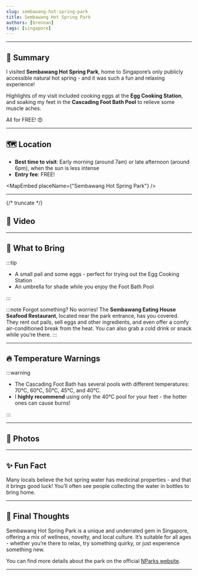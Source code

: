 ```yaml
---
slug: sembawang-hot-spring-park
title: Sembawang Hot Spring Park
authors: [brennan]
tags: [singapore]
---
```



---

## 📝 **Summary**

I visited **Sembawang Hot Spring Park**, home to Singapore’s only publicly accessible natural hot spring - and it was such a fun and relaxing experience!

Highlights of my visit included cooking eggs at the **Egg Cooking Station**, and soaking my feet in the **Cascading Foot Bath Pool** to relieve some muscle aches.

All for FREE! 😍

---

## 🗺️ Location

- **Best time to visit**: Early morning (around 7am) or late afternoon (around 6pm), when the sun is less intense
- **Entry fee**: FREE!

<MapEmbed placeName={"Sembawang Hot Spring Park"} />

---

{/* truncate */}

## 🎥 Video

<YouTubeEmbed videoId="JbwXd-VmymA" />

---

## 🧳 What to Bring

:::tip

- A small pail and some eggs - perfect for trying out the Egg Cooking Station
- An umbrella for shade while you enjoy the Foot Bath Pool

:::

:::note
Forgot something? No worries! The **Sembawang Eating House Seafood Restaurant**, located near the park entrance, has you covered. They rent out pails, sell eggs and other ingredients, and even offer a comfy air-conditioned break from the heat. You can also grab a cold drink or snack while you’re there.
:::

---

## 🔥 Temperature Warnings

:::warning

- The Cascading Foot Bath has several pools with different temperatures: 70°C, 60°C, 50°C, 45°C, and 40°C.
- I **highly recommend** using only the 40°C pool for your feet - the hotter ones can cause burns!

:::

---

## 📸 Photos

<TitledImage
  src="https://www.nparks.gov.sg/images/default-source/parks-img/sembawang-hot-spring-park/sembawang-hot-spring-park-cascading-pool.jpg"
  title="Cascading Foot Bath Pool"
  alt="Cascading Foot Bath Pool"
/>

<TitledImage
  src="https://www.nparks.gov.sg/images/default-source/parks-img/sembawang-hot-spring-park/sembawang-hot-spring-park-egg-cooking-station.jpg"
  title="Egg Cooking Station"
  alt="Egg Cooking Station"
/>

---

## ✨ Fun Fact

Many locals believe the hot spring water has medicinal properties - and that it brings good luck! You’ll often see people collecting the water in bottles to bring home.

---

## 💬 Final Thoughts

Sembawang Hot Spring Park is a unique and underrated gem in Singapore, offering a mix of wellness, novelty, and local culture. It’s suitable for all ages - whether you’re there to relax, try something quirky, or just experience something new.

You can find more details about the park on the official [NParks website](https://www.nparks.gov.sg/visit/parks/park-detail/sembawang-hot-spring-park/).

---
